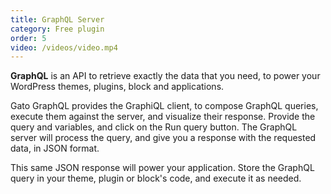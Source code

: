 ```yaml
---
title: GraphQL Server
category: Free plugin
order: 5
video: /videos/video.mp4
---
```


**GraphQL** is an API to retrieve exactly the data that you need, to power your WordPress themes, plugins, block and applications.

Gato GraphQL provides the GraphiQL client, to compose GraphQL queries, execute them against the server, and visualize their response. Provide the query and variables, and click on the Run query button. The GraphQL server will process the query, and give you a response with the requested data, in JSON format.

This same JSON response will power your application. Store the GraphQL query in your theme, plugin or block's code, and execute it as needed.
